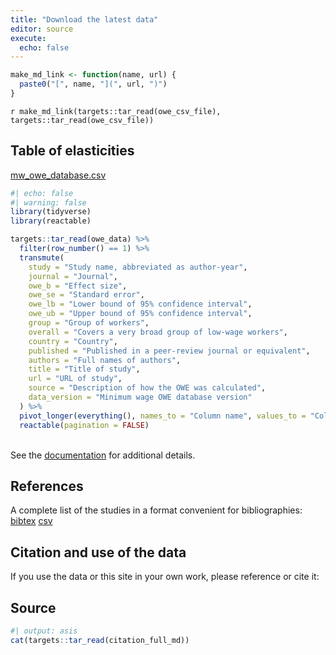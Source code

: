 ```yaml
---
title: "Download the latest data"
editor: source
execute:
  echo: false
---
```


```r
make_md_link <- function(name, url) {
  paste0("[", name, "](", url, ")")  
}

```

`r make_md_link(targets::tar_read(owe_csv_file), targets::tar_read(owe_csv_file))`

## Table of elasticities
[mw_owe_database.csv](mw_owe_database.csv)

```r
#| echo: false
#| warning: false
library(tidyverse)
library(reactable)

targets::tar_read(owe_data) %>% 
  filter(row_number() == 1) %>% 
  transmute(
    study = "Study name, abbreviated as author-year",
    journal = "Journal",
    owe_b = "Effect size",
    owe_se = "Standard error",
    owe_lb = "Lower bound of 95% confidence interval",
    owe_ub = "Upper bound of 95% confidence interval",
    group = "Group of workers",
    overall = "Covers a very broad group of low-wage workers",
    country = "Country",
    published = "Published in a peer-review journal or equivalent",
    authors = "Full names of authors",
    title = "Title of study",
    url = "URL of study",
    source = "Description of how the OWE was calculated",
    data_version = "Minimum wage OWE database version"
  ) %>% 
  pivot_longer(everything(), names_to = "Column name", values_to = "Column description") %>% 
  reactable(pagination = FALSE)
```
<br/>
See the [documentation](documentation.html) for additional details.

## References
A complete list of the studies in a format convenient for bibliographies: [bibtex](mw_owe_studies.bib) [csv](mw_owe_studies.csv) 

## Citation and use of the data
If you use the data or this site in your own work, please reference or cite it:

::: {.callout-note}
## Source
```r
#| output: asis
cat(targets::tar_read(citation_full_md))
```
:::
